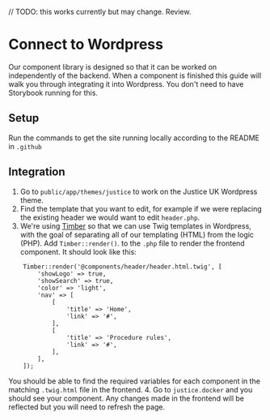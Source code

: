 
<Meta title="Development/Connect a component to Wordpress" />

// TODO: this works currently but may change. Review.

# Connect to Wordpress

Our component library is designed so that it can be worked on independently of the backend. When a component is finished this guide will walk you through integrating it into Wordpress. You don't need to have Storybook running for this.

## Setup

Run the commands to get the site running locally according to the README in `.github`

## Integration
1. Go to `public/app/themes/justice` to work on the Justice UK Wordpress theme.
2. Find the template that you want to edit, for example if we were replacing the existing header we would want to edit `header.php`.
3. We're using [Timber](https://timber.github.io/docs/v2/) so that we can use Twig templates in Wordpress, with the goal of separating all of our templating (HTML) from the logic (PHP). Add `Timber::render()`. to the `.php` file to render the frontend component. It should look like this:
```
    Timber::render('@components/header/header.html.twig', [
        'showLogo' => true,
        'showSearch' => true,
        'color' => 'light',
        'nav' => [
            [
                'title' => 'Home',
                'link' => '#',
            ],
            [
                'title' => 'Procedure rules',
                'link' => '#',
            ],
        ],
    ]);
```
You should be able to find the required variables for each component in the matching `.twig.html` file in the frontend.
4. Go to `justice.docker` and you should see your component. Any changes made in the frontend will be reflected but you will need to refresh the page.
